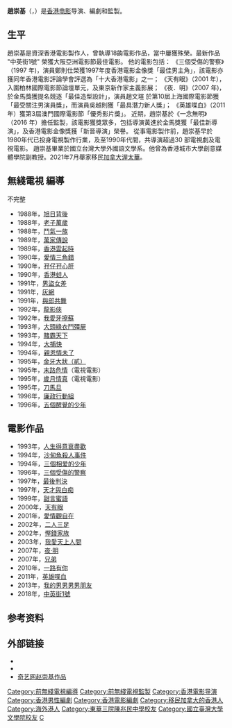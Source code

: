 {{BLP unsourced|time=2020-09-24T01:19:55+00:00}}
{{藝人
|姓名 = 趙崇基
|類型 = 导演
|圖片 = 
|圖片尺寸 = 
|圖片簡介 = 
|原名 = 
|外文名 = 
|外文 =  
|羅馬拼音 = Chiu Sung Kee
|英文名 = Derek Chiu
|暱稱 = 
|其他藝名 = 
|國籍 = {{CHN-HKG}}
|民族 = 
|籍貫 = 
|出生日期 = {{birth date and age|1962|04|09}}
|出生地點 = {{HKG-NOC}}
|逝世日期 = 
|逝世地點 = 
|職業 = [[导演|导演]] 
|語言 = 
|教育程度 = [[國立臺灣大學|國立臺灣大學]]外國語文學系文學學士
|母校 = [[東華三院陳兆民中學|東華三院陳兆民中學]]
|宗教信仰 =
|配偶 = 
|兒女 = 
|父母 = 
|音樂類型 = 
|演奏樂器 = 
|出生地 = 
|出道作 = 
|唱片公司 = 
|經紀公司 = 
|網站 = 
|相關團體 = 
|獎項 = 
|IMDb = 0158427
}}

'''趙崇基'''（{{lang-en|Chiu Sung Kee}}，{{bd|1962年4月9日|||}}）是[[香港电影|香港电影]]导演、編劇和監製。

== 生平 ==
趙崇基是資深香港電影製作人，曾執導18齣電影作品，當中屢獲殊榮。最新作品 "中英街1號" 榮獲大阪亞洲電影節最佳電影。
他的電影包括：
《三個受傷的警察》（1997 年)，演員鄭則仕榮獲1997年度香港電影金像獎「最佳男主角」，該電影亦獲同年香港電影評論學會評選為「十大香港電影」之一；
《天有眼》（2001 年），入圍柏林國際電影節論壇單元，及東京新作家主義影展；
《夜．明》（2007 年)，於金馬獎獲提名競逐「最佳造型設計」，演員趙文瑄
於第10屆上海國際電影節獲「最受關注男演員獎」，而演員吳越則獲「最具潛力新人獎」；
《英雄喋血》（2011 年）獲第3屆澳門國際電影節「優秀影片獎」。
近期，趙崇基於《一念無明》（2016 年）擔任監製，該電影獲獎眾多，包括導演黃進於金馬獎獲「最佳新導演」，及香港電影金像獎獲「新晉導演」榮譽。
從事電影製作前，趙崇基早於1980年代已投身電視製作行業，及至1990年代間，共導演超過30 部電視劇及電視電影。
趙崇基畢業於國立台灣大學外國語文學系。他曾為香港城市大學創意媒體學院副教授。2021年7月舉家移民[[加拿大|加拿大]][[渥太華|渥太華]]。

==無綫電視 編導==
不完整
*1988年，[[旭日背後|旭日背後]]
*1988年，[[老子萬歲|老子萬歲]]
*1988年，[[鬥氣一族|鬥氣一族]]
*1989年，[[萬家傳說|萬家傳說]]
*1989年，[[香港雲起時|香港雲起時]]
*1990年，[[愛情三角錯|愛情三角錯]]
*1990年，[[孖仔孖心肝|孖仔孖心肝]]
*1990年，[[香港蛙人|香港蛙人]]
*1991年，[[男盜女差|男盜女差]]
*1991年，[[灰網|灰網]]
*1991年，[[與郎共舞|與郎共舞]]
*1992年，[[龍影俠|龍影俠]]
*1992年，[[我愛牙擦蘇|我愛牙擦蘇]]
*1993年，[[大頭綠衣鬥殭屍|大頭綠衣鬥殭屍]]
*1993年，[[賭霸天下|賭霸天下]]
*1994年，[[大捕快|大捕快]]
*1994年，[[親恩情未了|親恩情未了]]
*1995年，[[金牙大狀（貳）|金牙大狀（貳）]]
*1995年，[[末路危情|末路危情]]（電視電影）
*1995年，[[歲月情真|歲月情真]]（電視電影）
*1995年，[[刀馬旦_(無綫電視劇)|刀馬旦]]
*1996年，[[廉政行動組|廉政行動組]]
*1996年，[[五個醒覺的少年|五個醒覺的少年]]

== 電影作品 ==
*1993年，[[人生得意衰盡歡|人生得意衰盡歡]]
*1994年，[[沙甸魚殺人事件|沙甸魚殺人事件]]
*1994年，[[三個相爱的少年|三個相爱的少年]]
*1996年，[[三個受傷的警察|三個受傷的警察]] 
*1997年，[[最後判決|最後判決]]
*1997年，[[天才與白痴|天才與白痴]]
*1999年，[[甜言蜜語|甜言蜜語]]
*2000年，[[天有眼|天有眼]]
*2001年，[[愛情觀自在|愛情觀自在]]
*2002年，[[二人三足|二人三足]]
*2002年，[[慳錢家族|慳錢家族]]
*2003年，[[我愛天上人間|我愛天上人間]]
*2007年，[[夜·明|夜·明]]
*2007年，[[兄弟|兄弟]]
*2010年，[[一路有你|一路有你]]
*2011年，[[英雄喋血|英雄喋血]]
*2013年，[[我的男男男男朋友|我的男男男男朋友]]
*2018年，[[中英街1號|中英街1號]]

== 参考资料 ==
{{reflist}}

== 外部链接 ==
*{{hkmdb name|9684}}
*{{Mtime|893005|赵崇基}}
*[http://t.qiyi.com/s/2009462 奇艺网赵崇基作品] {{Wayback|url=http://t.qiyi.com/s/2009462 |date=20120418173139 }}
{{DEFAULTSORT:ZHAO}}
[[Category:前無綫電視編導|Category:前無綫電視編導]]
[[Category:前無綫電視監製|Category:前無綫電視監製]]
[[Category:香港電影导演|Category:香港電影导演]]
[[Category:香港男性編劇|Category:香港男性編劇]]
[[Category:香港電影編劇|Category:香港電影編劇]]
[[Category:移民加拿大的香港人|Category:移民加拿大的香港人]]
[[Category:海外港人|Category:海外港人]]
[[Category:東華三院陳兆民中學校友|Category:東華三院陳兆民中學校友]]
[[Category:國立臺灣大學文學院校友|Category:國立臺灣大學文學院校友]]
[[Category:赵姓|C]]